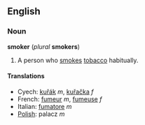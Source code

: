 ==English==
===Noun===
'''smoker''' (''plural'' '''smokers''')

#A person who [[smoke]]s [[tobacco]] habitually.

====Translations====
*Cyech: [[kuřák]] ''m'', [[kuřačka]] ''f''
*French: [[fumeur]] ''m'', [[fumeuse]] ''f''
*Italian: [[fumatore]] ''m''
*[[Polish]]: palacz ''m''